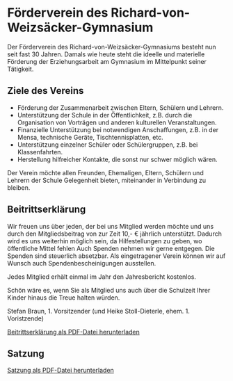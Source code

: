 
<Head title="Förderverein" />

# Förderverein des Richard-von-Weizsäcker-Gymnasium

Der Förderverein des Richard-von-Weizsäcker-Gymnasiums besteht nun seit fast 30 Jahren. Damals wie heute steht die ideelle und materielle Förderung der Erziehungsarbeit am Gymnasium im Mittelpunkt seiner Tätigkeit.

## Ziele des Vereins

- Förderung der Zusammenarbeit zwischen Eltern, Schülern und Lehrern.
- Unterstützung der Schule in der Öffentlichkeit, z.B. durch die Organisation von Vorträgen und anderen kulturellen Veranstaltungen.
- Finanzielle Unterstützung bei notwendigen Anschaffungen, z.B. in der Mensa, technische Geräte, Tischtennisplatten, etc.
- Unterstützung einzelner Schüler oder Schülergruppen, z.B. bei Klassenfahrten.
- Herstellung hilfreicher Kontakte, die sonst nur schwer möglich wären.

Der Verein möchte allen Freunden, Ehemaligen, Eltern, Schülern und Lehrern der Schule Gelegenheit bieten, miteinander in Verbindung zu bleiben.

## Beitrittserklärung

Wir freuen uns über jeden, der bei uns Mitglied werden möchte und uns durch den Mitgliedsbeitrag von zur Zeit 10,- € jährlich unterstützt. Dadurch wird es uns weiterhin möglich sein, da Hilfestellungen zu geben, wo öffentliche Mittel fehlen
Auch Spenden nehmen wir gerne entgegen. Die Spenden sind steuerlich absetzbar. Als eingetragener Verein können wir auf Wunsch auch Spendenbescheinigungen ausstellen.

Jedes Mitglied erhält einmal im Jahr den Jahresbericht kostenlos.

Schön wäre es, wenn Sie als Mitglied uns auch über die Schulzeit Ihrer Kinder hinaus die Treue halten würden.

Stefan Braun, 1. Vorsitzender (und Heike Stoll-Dieterle, ehem. 1. Voristzende)

[Beitrittserklärung als PDF-Datei herunterladen](https://www.rvwg.de/fileadmin/assets/Themen/Foerderverein/Dokumente/Beitrittserklaerung_Foerderverein_RvWG.pdf)

## Satzung

[Satzung als PDF-Datei herunterladen](https://www.rvwg.de/fileadmin/assets/Themen/Foerderverein/Dokumente/satzung_vdf.pdf)
